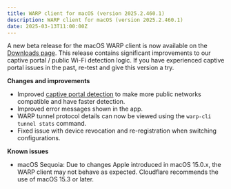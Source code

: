 ```yaml
---
title: WARP client for macOS (version 2025.2.460.1)
description: WARP client for macOS (version 2025.2.460.1)
date: 2025-03-13T11:00:00Z
---
```


A new beta release for the macOS WARP client is now available on the [Downloads page](/cloudflare-one/connections/connect-devices/warp/download-warp/beta-releases/). This release contains significant improvements to our captive portal / public Wi-Fi detection logic. If you have experienced captive portal issues in the past, re-test and give this version a try.

**Changes and improvements**

- Improved [captive portal detection](/cloudflare-one/connections/connect-devices/warp/configure-warp/warp-settings/captive-portals/) to make more public networks compatible and have faster detection.
- Improved error messages shown in the app.
- WARP tunnel protocol details can now be viewed using the `warp-cli tunnel stats`
  command.
- Fixed issue with device revocation and re-registration when switching
  configurations.

**Known issues**

- macOS Sequoia: Due to changes Apple introduced in macOS 15.0.x, the WARP
  client may not behave as expected. Cloudflare recommends the use of macOS 15.3
  or later.
